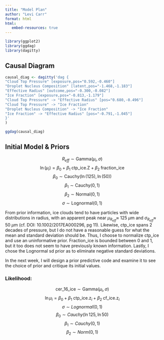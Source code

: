 ```yaml
---
title: "Model Plan"
author: "Levi Carr"
format: html
html:
   embed-resources: true
---
```

```r
library(ggplot2)
library(ggdag)
library(dagitty)
```

## Causal Diagram
```r
causal_diag <- dagitty('dag {
"Cloud Top Pressure" [exposure,pos="0.592,-0.460"]
"Droplet Nucleus Composition" [latent,pos="-1.468,-1.183"]
"Effective Radius" [outcome,pos="-0.300,-0.082"]
"Ice Fraction" [exposure,pos="-0.813,-1.179"]
"Cloud Top Pressure" -> "Effective Radius" [pos="0.680,-0.496"]
"Cloud Top Pressure" -> "Ice Fraction"
"Droplet Nucleus Composition" -> "Ice Fraction"
"Ice Fraction" -> "Effective Radius" [pos="-0.791,-1.045"]
}'
)

ggdag(causal_diag)
```
## Initial Model & Priors
 $$
 R_{eff} \sim \mathrm{Gamma}(\mu_i, \sigma)
 $$
 $$
 \ln(\mu_i) = \beta_0 + \beta_1 \;\text{ctp_ice.Z} + \beta_2 \;\text{fraction_ice}
 $$
 $$
 \beta_0 \sim \mathrm{Cauchy}(\ln(125), \ln(50))
 $$
 $$
 \beta_1 \sim \mathrm{Cauchy}(0, 1)
 $$
 $$
 \beta_2 \sim \mathrm{Normal}(0,1)
 $$
 $$
 \sigma \sim \mathrm{Lognormal}(0,1)
 $$

From prior information, ice clouds tend to have particles with wide distributions in radius, with an apparent peak near $\mu_{R_{eff}} \approx$ 125 $\mu$m and $\sigma_{R_{eff}} \approx$ 50 $\mu$m (cf. DOI: 10.1002/2017EA000296, pg 11). Likewise, ctp_ice spans 2 decades of pressure, but I do not have a reasonable guess for what the mean and standard deviation should be. Thus, I choose to normalize ctp_ice and use an uninformative prior. Fraction_ice is bounded between 0 and 1, but it too does not seem to have previously known information. Lastly, I chose the Lognormal sd prior as to eliminate negative standard deviations. 

In the next week, I will design a prior predictive code and examine it to see the choice of prior and critique its initial values.

### Likelihood:
$$\text{cer_16_ice} \sim \mathrm{Gamma}(\mu_i, \sigma)$$
$$\ln{\mu_i} = \beta_0 + \beta_1 \;\text{ctp_ice.z}_i + \beta_2 \;\text{cf_ice.z}_i $$
$$\sigma \sim Lognormal(0, 1)$$
$$\beta_0 \sim Cauchy(\ln{125}, \ln{50})$$
$$\beta_1 \sim Cauchy(0, 1)$$
$$\beta_2 \sim Norm(0, 1)$$